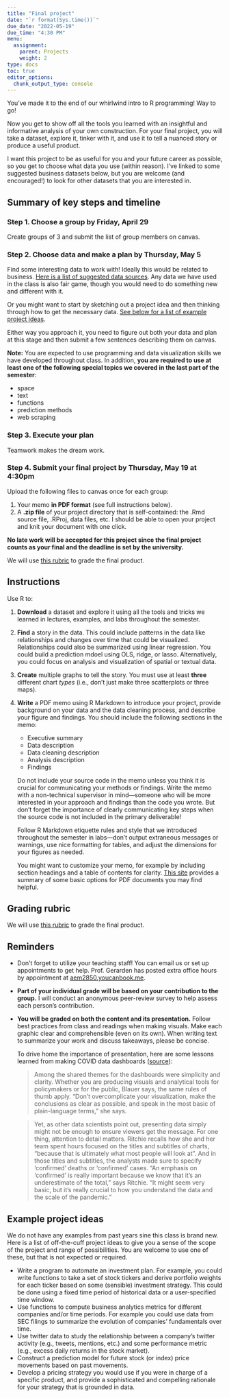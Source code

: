 ```yaml
---
title: "Final project"
date: "`r format(Sys.time())`"
due_date: "2022-05-19"
due_time: "4:30 PM"
menu:
  assignment:
    parent: Projects
    weight: 2
type: docs
toc: true
editor_options: 
  chunk_output_type: console
---
```


You've made it to the end of our whirlwind intro to R programming! Way to go!

Now you get to show off all the tools you learned with an insightful and informative analysis of your own construction. For your final project, you will take a dataset, explore it, tinker with it, and use it to tell a nuanced story or produce a useful product.

I want this project to be as useful for you and your future career as possible, so you get to choose what data you use (within reason). I've linked to some suggested business datasets below, but you are welcome (and encouraged!) to look for other datasets that you are interested in.


## Summary of key steps and timeline

### Step 1. Choose a group by Friday, April 29

Create groups of 3 and submit the list of group members on canvas.

### Step 2. Choose data and make a plan by Thursday, May 5

Find some interesting data to work with! Ideally this would be related to business. [Here is a list of suggested data sources](/resource/data/). Any data we have used in the class is also fair game, though you would need to do something new and different with it.

Or you might want to start by sketching out a project idea and then thinking through how to get the necessary data. [See below for a list of example project ideas](#examples).

Either way you approach it, you need to figure out both your data and plan at this stage and then submit a few sentences describing them on canvas.

**Note:** You are expected to use programming and data visualization skills we have developed throughout class. In addition, **you are required to use at least one of the following special topics we covered in the last part of the semester**:

- space
- text
- functions
- prediction methods
- web scraping

### Step 3. Execute your plan

Teamwork makes the dream work.

### Step 4. Submit your final project by Thursday, May 19 at 4:30pm

Upload the following files to canvas once for each group:

1. Your memo **in PDF format** (see full instructions below).
2. A **.zip file** of your project directory that is self-contained: the .Rmd source file, .RProj, data files, etc. I should be able to open your project and knit your document with one click.

**No late work will be accepted for this project since the final project counts as your final and the deadline is set by the university.**

We will use [this rubric](final-project-rubric.xlsx) to grade the final product.


## Instructions

Use R to:

1. **Download** a dataset and explore it using all the tools and tricks we learned in lectures, examples, and labs throughout the semester.

2. **Find** a story in the data. This could include patterns in the data like relationships and changes over time that could be visualized. Relationships could also be summarized using linear regression. You could build a prediction mdoel using OLS, ridge, or lasso. Alternatively, you could focus on analysis and visualization of spatial or textual data.

3. **Create** multiple graphs to tell the story. You must use at least **three** different chart *types* (i.e., don't just make three scatterplots or three maps).

4. **Write** a PDF memo using R Markdown to introduce your project, provide background on your data and the data cleaning process, and describe your figure and findings. You should include the following sections in the memo:

    - Executive summary
    - Data description
    - Data cleaning description
    - Analysis description
    - Findings

    Do not include your source code in the memo unless you think it is crucial for communicating your methods or findings. Write the memo with a non-technical supervisor in mind—someone who will be more interested in your approach and findings than the code you wrote. But don't forget the importance of clearly communicating key steps when the source code is not included in the primary deliverable!

    Follow R Markdown etiquette rules and style that we introduced throughout the semester in labs—don't output extraneous messages or warnings, use nice formatting for tables, and adjust the dimensions for your figures as needed.
    
    You might want to customize your memo, for example by including section headings and a table of contents for clarity. [This site](https://bookdown.org/yihui/rmarkdown/pdf-document.html) provides a summary of some basic options for PDF documents you may find helpful.


## Grading rubric

We will use [this rubric](final-project-rubric.xlsx) to grade the final product.


## Reminders
- Don't forget to utilize your teaching staff! You can email us or set up appointments to get help. Prof. Gerarden has posted extra office hours by appointment at [aem2850.youcanbook.me](https://aem2850.youcanbook.me).
- **Part of your individual grade will be based on your contribution to the group.** I will conduct an anonymous peer-review survey to help assess each person's contribution.
- **You will be graded on both the content and its presentation.** Follow best practices from class and readings when making visuals. Make each graphic clear and comprehensible (even on its own). When writing text to summarize your work and discuss takeaways, please be concise.

  To drive home the importance of presentation, here are some lessons learned from making COVID data dashboards ([source](https://flowingdata.com/2022/04/06/lessons-learned-from-making-covid-dashboards/)):

  > Among the shared themes for the dashboards were simplicity and clarity. Whether you are producing visuals and analytical tools for policymakers or for the public, Blauer says, the same rules of thumb apply. “Don’t overcomplicate your visualization, make the conclusions as clear as possible, and speak in the most basic of plain-language terms,” she says.

  > Yet, as other data scientists point out, presenting data simply might not be enough to ensure viewers get the message. For one thing, attention to detail matters. Ritchie recalls how she and her team spent hours focused on the titles and subtitles of charts, “because that is ultimately what most people will look at”. And in those titles and subtitles, the analysts made sure to specify ‘confirmed’ deaths or ‘confirmed’ cases. “An emphasis on ‘confirmed’ is really important because we know that it’s an underestimate of the total,” says Ritchie. “It might seem very basic, but it’s really crucial to how you understand the data and the scale of the pandemic.”


## Example project ideas {#examples}

We do not have any examples from past years sine this class is brand new. Here is a list of off-the-cuff project ideas to give you a sense of the scope of the project and range of possibilities. You are welcome to use one of these, but that is not expected or required.

- Write a program to automate an investment plan. For example, you could write functions to take a set of stock tickers and derive portfolio weights for each ticker based on some (sensible) investment strategy. This could be done using a fixed time period of historical data or a user-specified time window.
- Use functions to compute business analytics metrics for different companies and/or time periods. For example you could use data from SEC filings to summarize the evolution of companies' fundamentals over time.
- Use twitter data to study the relationship between a company's twitter activity (e.g., tweets, mentions, etc.) and some performance metric (e.g., excess daily returns in the stock market).
- Construct a prediction model for future stock (or index) price movements based on past movements.
- Develop a pricing strategy you would use if you were in charge of a specific product, and provide a sophisticated and compelling rationale for your strategy that is grounded in data.
